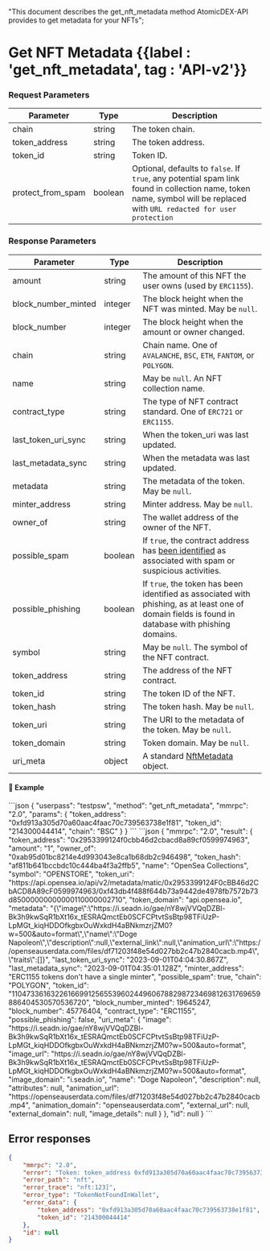   "This document describes the get_nft_metadata method AtomicDEX-API provides to get metadata for your NFTs";

# Get NFT Metadata {{label : 'get_nft_metadata', tag : 'API-v2'}}

### Request Parameters

| Parameter           | Type    | Description                                                                                                                                                             |
| ------------------- | ------- | ----------------------------------------------------------------------------------------------------------------------------------------------------------------------- |
| chain               | string  | The token chain.                                                                                                                                                        |
| token\_address      | string  | The token address.                                                                                                                                                      |
| token\_id           | string  | Token ID.                                                                                                                                                               |
| protect\_from\_spam | boolean | Optional, defaults to `false`. If `true`, any potential spam link found in collection name, token name, symbol will be replaced with `URL redacted for user protection` |

### Response Parameters

| Parameter              | Type    | Description                                                                                                                                                           |
| ---------------------- | ------- | --------------------------------------------------------------------------------------------------------------------------------------------------------------------- |
| amount                 | string  | The amount of this NFT the user owns (used by `ERC1155`).                                                                                                             |
| block\_number\_minted  | integer | The block height when the NFT was minted. May be `null`.                                                                                                              |
| block\_number          | integer | The block height when the amount or owner changed.                                                                                                                    |
| chain                  | string  | Chain name. One of `AVALANCHE`, `BSC`, `ETH`, `FANTOM`, or `POLYGON`.                                                                                                 |
| name                   | string  | May be `null`. An NFT collection name.                                                                                                                                |
| contract\_type         | string  | The type of NFT contract standard. One of `ERC721` or `ERC1155`.                                                                                                      |
| last\_token\_uri\_sync | string  | When the token\_uri was last updated.                                                                                                                                 |
| last\_metadata\_sync   | string  | When the metadata was last updated.                                                                                                                                   |
| metadata               | string  | The metadata of the token. May be `null`.                                                                                                                             |
| minter\_address        | string  | Minter address. May be `null`.                                                                                                                                        |
| owner\_of              | string  | The wallet address of the owner of the NFT.                                                                                                                           |
| possible\_spam         | boolean | If `true`, the contract address has [been identified](https://docs.moralis.io/web3-data-api/evm/nft-spam-detection) as associated with spam or suspicious activities. |
| possible\_phishing     | boolean | If `true`, the token has been identified as associated with phishing, as at least one of domain fields is found in database with phishing domains.                    |
| symbol                 | string  | May be `null`. The symbol of the NFT contract.                                                                                                                        |
| token\_address         | string  | The address of the NFT contract.                                                                                                                                      |
| token\_id              | string  | The token ID of the NFT.                                                                                                                                              |
| token\_hash            | string  | The token hash. May be `null`.                                                                                                                                        |
| token\_uri             | string  | The URI to the metadata of the token. May be `null`.                                                                                                                  |
| token\_domain          | string  | Token domain. May be `null`.                                                                                                                                          |
| uri\_meta              | object  | A standard [NftMetadata](/atomicdex/api/common_structures/nfts/#nft-metadata) object.                                                                                 |

#### 📌 Example

<CodeGroup title="Get NFT Metadata" tag="POST" label="get_nft_metadata" mm2MethodDecorate="true">
  ```json
  {
    "userpass": "testpsw",
    "method": "get_nft_metadata",
    "mmrpc": "2.0",
    "params": {
      "token_address": "0xfd913a305d70a60aac4faac70c739563738e1f81",
      "token_id": "214300044414",
      "chain": "BSC"
    }
  }
  ```
</CodeGroup>

<CollapsibleSection expandedText="Hide Response" collapsedText="Show Response">
  ```json
  {
    "mmrpc": "2.0",
    "result": {
        "token_address": "0x2953399124f0cbb46d2cbacd8a89cf0599974963",
        "amount": "1",
        "owner_of": "0xab95d01bc8214e4d993043e8ca1b68db2c946498",
        "token_hash": "af811b641bccbdc10c444ba4f3a2ffb5",
        "name": "OpenSea Collections",
        "symbol": "OPENSTORE",
        "token_uri": "https://api.opensea.io/api/v2/metadata/matic/0x2953399124F0cBB46d2CbACD8A89cF0599974963/0xf43db4f488f644b73a9442de4978fb7572b73d85000000000000110000002710",
        "token_domain": "api.opensea.io",
        "metadata": "{\"image\":\"https://i.seadn.io/gae/nY8wjVVQqDZBl-Bk3h9kwSqR1bXt16x_tESRAQmctEb0SCFCPtvtSsBtp98TFiUzP-LpMGt_kiqHDDOfkgbxOuWxkdH4aBNkmzrjZM0?w=500&amp;auto=format\",\"name\":\"Doge Napoleon\",\"description\":null,\"external_link\":null,\"animation_url\":\"https://openseauserdata.com/files/df71203f48e54d027bb2c47b2840cacb.mp4\",\"traits\":[]}",
        "last_token_uri_sync": "2023-09-01T04:04:30.867Z",
        "last_metadata_sync": "2023-09-01T04:35:01.128Z",
        "minter_address": "ERC1155 tokens don't have a single minter",
        "possible_spam": true,
        "chain": "POLYGON",
        "token_id": "110473361632261669912565539602449606788298723469812631769659886404530570536720",
        "block_number_minted": 19645247,
        "block_number": 45776404,
        "contract_type": "ERC1155",
        "possible_phishing": false,
        "uri_meta": {
            "image": "https://i.seadn.io/gae/nY8wjVVQqDZBl-Bk3h9kwSqR1bXt16x_tESRAQmctEb0SCFCPtvtSsBtp98TFiUzP-LpMGt_kiqHDDOfkgbxOuWxkdH4aBNkmzrjZM0?w=500&amp;auto=format",
            "image_url": "https://i.seadn.io/gae/nY8wjVVQqDZBl-Bk3h9kwSqR1bXt16x_tESRAQmctEb0SCFCPtvtSsBtp98TFiUzP-LpMGt_kiqHDDOfkgbxOuWxkdH4aBNkmzrjZM0?w=500&amp;auto=format",
            "image_domain": "i.seadn.io",
            "name": "Doge Napoleon",
            "description": null,
            "attributes": null,
            "animation_url": "https://openseauserdata.com/files/df71203f48e54d027bb2c47b2840cacb.mp4",
            "animation_domain": "openseauserdata.com",
            "external_url": null,
            "external_domain": null,
            "image_details": null
        }
    },
    "id": null
  }
  ```
</CollapsibleSection>

## Error responses

```json
{
    "mmrpc": "2.0",
    "error": "Token: token_address 0xfd913a305d70a60aac4faac70c739563738e1f81, token_id 214300044414 was not found in wallet",
    "error_path": "nft",
    "error_trace": "nft:123]",
    "error_type": "TokenNotFoundInWallet",
    "error_data": {
        "token_address": "0xfd913a305d70a60aac4faac70c739563738e1f81",
        "token_id": "214300044414"
    },
    "id": null
}
```
